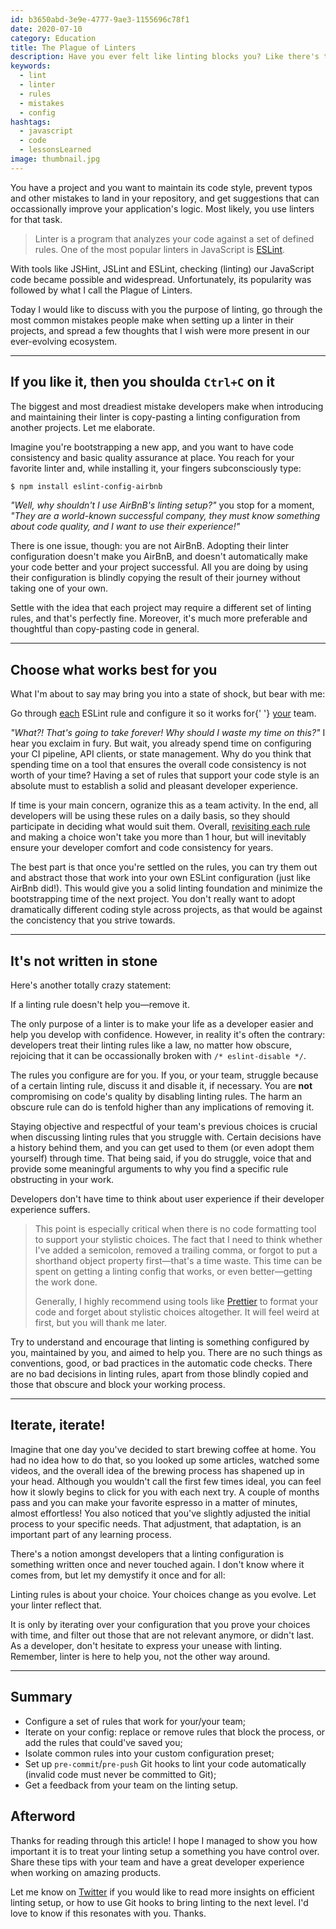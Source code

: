 ```yaml
---
id: b3650abd-3e9e-4777-9ae3-1155696c78f1
date: 2020-07-10
category: Education
title: The Plague of Linters
description: Have you ever felt like linting blocks you? Like there's that annoying rule that you always forget to comply with? Learn the most common mistakes people make when setting up linters, and how to think about the linter in a different way.
keywords:
  - lint
  - linter
  - rules
  - mistakes
  - config
hashtags:
  - javascript
  - code
  - lessonsLearned
image: thumbnail.jpg
---
```


You have a project and you want to maintain its code style, prevent typos and other mistakes to land in your repository, and get suggestions that can occassionally improve your application's logic. Most likely, you use linters for that task.

> Linter is a program that analyzes your code against a set of defined rules. One of the most popular linters in JavaScript is [ESLint](https://eslint.org).

With tools like JSHint, JSLint and ESLint, checking (linting) our JavaScript code became possible and widespread. Unfortunately, its popularity was followed by what I call the Plague of Linters.

Today I would like to discuss with you the purpose of linting, go through the most common mistakes people make when setting up a linter in their projects, and spread a few thoughts that I wish were more present in our ever-evolving ecosystem.

---

## If you like it, then you shoulda `Ctrl+C` on it

The biggest and most dreadiest mistake developers make when introducing and maintaining their linter is copy-pasting a linting configuration from another projects. Let me elaborate.

Imagine you're bootstrapping a new app, and you want to have code consistency and basic quality assurance at place. You reach for your favorite linter and, while installing it, your fingers subconsciously type:

```bash
$ npm install eslint-config-airbnb
```

_"Well, why shouldn't I use AirBnB's linting setup?"_ you stop for a moment, _"They are a world-known successful company, they must know something about code quality, and I want to use their experience!"_

There is one issue, though: you are not AirBnB. Adopting their linter configuration doesn't make you AirBnB, and doesn't automatically make your code better and your project successful. All you are doing by using their configuration is blindly copying the result of their journey without taking one of your own.

Settle with the idea that each project may require a different set of linting rules, and that's perfectly fine. Moreover, it's much more preferable and thoughtful than copy-pasting code in general.

---

## Choose what works best for you

What I'm about to say may bring you into a state of shock, but bear with me:

<Quote>
  Go through <u>each</u> ESLint rule and configure it so it works for{' '}
  <u>your</u> team.
</Quote>

_"What?! That's going to take forever! Why should I waste my time on this?"_ I hear you exclaim in fury. But wait, you already spend time on configuring your CI pipeline, API clients, or state management. Why do you think that spending time on a tool that ensures the overall code consistency is not worth of your time? Having a set of rules that support your code style is an absolute must to establish a solid and pleasant developer experience.

If time is your main concern, ogranize this as a team activity. In the end, all developers will be using these rules on a daily basis, so they should participate in deciding what would suit them. Overall, [revisiting each rule](https://eslint.org/docs/rules/) and making a choice won't take you more than 1 hour, but will inevitably ensure your developer comfort and code consistency for years.

The best part is that once you're settled on the rules, you can try them out and abstract those that work into your own ESLint configuration (just like AirBnb did!). This would give you a solid linting foundation and minimize the bootstrapping time of the next project. You don't really want to adopt dramatically different coding style across projects, as that would be against the concistency that you strive towards.

---

## It's not written in stone

Here's another totally crazy statement:

<Quote>If a linting rule doesn't help you—remove it.</Quote>

The only purpose of a linter is to make your life as a developer easier and help you develop with confidence. However, in reality it's often the contrary: developers treat their linting rules like a law, no matter how obscure, rejoicing that it can be occassionally broken with `/* eslint-disable */`.

The rules you configure are for you. If you, or your team, struggle because of a certain linting rule, discuss it and disable it, if necessary. You are **not** compromising on code's quality by disabling linting rules. The harm an obscure rule can do is tenfold higher than any implications of removing it.

Staying objective and respectful of your team's previous choices is crucial when discussing linting rules that you struggle with. Certain decisions have a history behind them, and you can get used to them (or even adopt them yourself) through time. That being said, if you do struggle, voice that and provide some meaningful arguments to why you find a specific rule obstructing in your work.

<Quote>
  Developers don't have time to think about user experience if their developer
  experience suffers.
</Quote>

> This point is especially critical when there is no code formatting tool to support your stylistic choices. The fact that I need to think whether I've added a semicolon, removed a trailing comma, or forgot to put a shorthand object property first—that's a time waste. This time can be spent on getting a linting config that works, or even better—getting the work done.
>
> Generally, I highly recommend using tools like [Prettier](https://prettier.io) to format your code and forget about stylistic choices altogether. It will feel weird at first, but you will thank me later.

Try to understand and encourage that linting is something configured by you, maintained by you, and aimed to help you. There are no such things as conventions, good, or bad practices in the automatic code checks. There are no bad decisions in linting rules, apart from those blindly copied and those that obscure and block your working process.

---

## Iterate, iterate!

Imagine that one day you've decided to start brewing coffee at home. You had no idea how to do that, so you looked up some articles, watched some videos, and the overall idea of the brewing process has shapened up in your head. Although you wouldn't call the first few times ideal, you can feel how it slowly begins to click for you with each next try. A couple of months pass and you can make your favorite espresso in a matter of minutes, almost effortless! You also noticed that you've slightly adjusted the initial process to your specific needs. That adjustment, that adaptation, is an important part of any learning process.

There's a notion amongst developers that a linting configuration is something written once and never touched again. I don't know where it comes from, but let my demystify it once and for all:

<Quote>
  Linting rules is about your choice. Your choices change as you evolve. Let
  your linter reflect that.
</Quote>

It is only by iterating over your configuration that you prove your choices with time, and filter out those that are not relevant anymore, or didn't last. As a developer, don't hesitate to express your unease with linting. Remember, linter is here to help you, not the other way around.

---

## Summary

- Configure a set of rules that work for your/your team;
- Iterate on your config: replace or remove rules that block the process, or add the rules that could've saved you;
- Isolate common rules into your custom configuration preset;
- Set up `pre-commit`/`pre-push` Git hooks to lint your code automatically (invalid code must never be committed to Git);
- Get a feedback from your team on the linting setup.

## Afterword

Thanks for reading through this article! I hope I managed to show you how important it is to treat your linting setup a something you have control over. Share these tips with your team and have a great developer experience when working on amazing products.

Let me know on [Twitter](https://twitter.com/kettanaito) if you would like to read more insights on efficient linting setup, or how to use Git hooks to bring linting to the next level. I'd love to know if this resonates with you. Thanks.
